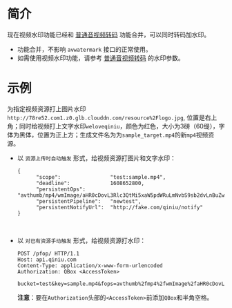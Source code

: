 # **简介**

现在视频水印功能已经和 [普通音视频转码](/dora/api/1248/audio-and-video-transcoding-avthumb) 功能合并，可以同时转码加水印。

- 功能合并，不影响 `avwatermark` 接口的正常使用。
- 如需使用视频水印功能，请参考 [普通音视频转码](/dora/api/1248/audio-and-video-transcoding-avthumb)  的水印参数。

# **示例**
为指定视频资源打上图片水印`http://78re52.com1.z0.glb.clouddn.com/resource%2Flogo.jpg`, 位置是右上角；同时给视频打上文字水印`weloveqiniu`，颜色为红色，大小为3磅（60缇），字体为黑体，位置为正上方；生成文件名为为`sample_target.mp4`的新`mp4`视频资源。

- 以 `资源上传时自动触发` 形式，给视频资源打图片和文字水印：  

  ```
  {
        "scope":                "test:sample.mp4",
        "deadline":             1608652800,
        "persistentOps":        "avthumb/mp4/wmImage/aHR0cDovL3Rlc3QtMi5xaW5pdWRuLmNvbS9sb2dvLnBuZw==/wmText/d2Vsb3ZlcWluaXU=/wmFontColor/cmVk/wmFontSize/60/wmGravityText/North|saveas/dGVzdDpzYW1wbGVfdGFyZ2V0Lm1wNA==",
        "persistentPipeline":   "newtest",
        "persistentNotifyUrl":  "http://fake.com/qiniu/notify"
  }
  ```

  ​


- 以 `对已有资源手动触发` 形式，给视频资源打水印：  

  ```
  POST /pfop/ HTTP/1.1
  Host: api.qiniu.com  
  Content-Type: application/x-www-form-urlencoded  
  Authorization: QBox <AccessToken>  
      
  bucket=test&key=sample.mp4&fops=avthumb%2fmp4%2fwmImage%2faHR0cDovL3Rlc3QtMi5xaW5pdWRuLmNvbS9sb2dvLnBuZw==%2fwmText%2fd2Vsb3ZlcWluaXU=%2fwmFontColor%2fcmVk%2fwmFontSize%2f60%2fwmGravityText%2fNorth%2csaveas%2fdGVzdDpzYW1wbGVfdGFyZ2V0Lm1wNA==&notifyURL=http%3A%2F%2Ffake.com%2Fqiniu%2Fnotify
  ```
  **注意**：要在`Authorization`头部的`<AccessToken>`前添加`QBox`和半角空格。



